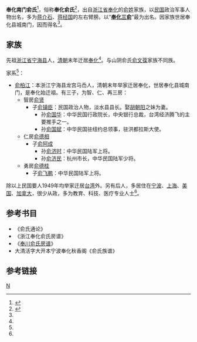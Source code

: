 '''奉化南门俞氏'''<ref name="俞飞鹏">{{cite web |url=http://202.107.212.146:838/nbwshj/index.php?option=com_content&view=article&id=1041:2012-03-23-07-46-38&catid=61:2011-09-07-01-24-50&Itemid=80 |title=执掌后勤 主持交通——记俞飞鹏 |publisher=宁波文史资料汇集 |author=李小红 |date=7月6日 10:35 |accessdate=2013年3月28日 |language=zh-hans |archive-date=2016-03-23 |archive-url=https://web.archive.org/web/20160323044536/http://202.107.212.146:838/nbwshj/index.php?option=com_content&view=article&id=1041:2012-03-23-07-46-38&catid=61:2011-09-07-01-24-50&Itemid=80 |dead-url=no }}</ref>，俗称'''奉化俞氏'''<ref name="俞良钢">{{cite web|url=http://gov.eastday.com/shtzw/node20/node113/u1a1746277.html|title=俞良钢教授与奉化俞氏家族|publisher=上海统一战线|author=来源:上海统战网 作者:徐爱华|date=2012年1月31日|accessdate=2013年3月28日|language=zh-hans|deadurl=yes|archiveurl=https://web.archive.org/web/20160304135412/http://gov.eastday.com/shtzw/node20/node113/u1a1746277.html|archivedate=2016年3月4日}}</ref>，出自[[浙江省|浙江省]][[奉化|奉化]]的[[俞姓|俞姓]]家族，以[[中華民國|民国]]政治军事人物出名，多为[[蒋介石|蒋介石]]、[[蒋经国|蒋经国]]的左右臂膀。以“'''[[奉化三俞|奉化三俞]]'''”最为出名。因家族世居奉化县城南门，因而得名<ref name="俞飞鹏"/>。

==家族==

先祖[[浙江省|浙江省]][[宁海县_(浙江省)|宁海县]]人，[[清朝|清朝]]末年迁居[[奉化|奉化]]<ref name="俞飞鹏"/>。与山阴俞氏[[俞文葆|俞文葆]]家族不同族。

家系<ref name="俞飞鹏"/>：
* [[俞柏江|俞柏江]]：本浙江宁海县龙宫马岙人，清朝末年举家迁居奉化，世居奉化县城南门，是奉化始迁祖。有三子，为智、仁、再三房：
** 智房[[俞贤|俞贤]]
*** 子[[俞镇臣|俞镇臣]]：民国政治人物，淡水县县长。娶[[胡朝阳|胡朝阳]]之妹为妻。
****孙[[俞国华|俞国华]]：中华民国行政院长，中央银行总裁，台湾经济腾飞的主要推手之一。
****孙[[俞国斌|俞国斌]]：中华民国驻纽约总领事，驻洪都拉斯大使。
** 仁房[[俞德相|俞德相]]
*** 子[[俞阿成|俞阿成]]
**** 孙[[俞济时|俞济时]]：中华民国陆军上将。
**** 孙[[俞济民|俞济民]]：杭州市长，中华民国陆军少将。
** 勇房[[俞德桂|俞德桂]]
*** 子[[俞飞鹏|俞飞鹏]]：中华民国陆军上将。

除以上民国要人1949年均举家迁居[[台湾|台湾]]外。另有后人，多居住在[[宁波|宁波]]、[[上海|上海]]、[[美国|美国]]、[[加拿大|加拿大]]，很少从政，多为教育、科技、医疗专业人士<ref name="俞良钢"/>。

==参考书目==
* 《俞氏通论》
* 《浙江奉化俞氏房谱》
* 《[https://web.archive.org/web/20131014225834/http://copies.sinoshu.com/jiapude_10374/ 奉川俞氏房谱]》
* 大清活字大开本宁波奉化秋香阁《俞氏族谱》

==参考链接==
{{reflist}}

[[Category:奉化俞氏|N]]